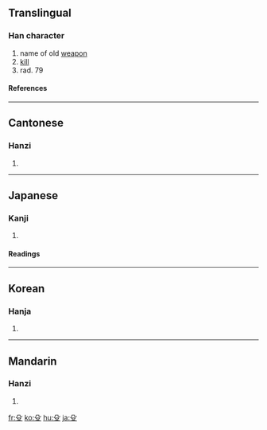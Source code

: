 ==Translingual==
{{stroke order|type=animate}}
===Han character===
{{Han char|rn=79|rad=殳|as=00|sn=4|four=7740<sub>7</sub>|canj=竹弓水 (HNE), X竹弓水 (XHNE)}}
# name of old [[weapon]]
# [[kill]]
# rad. 79
====References====
{{Han ref|kx=0584.170|dkj=16613|dj=0977.050|hdz=32155.010|uh=6BB3|ud=27571|bh=C95F|bd=51551}}

----

==Cantonese==
===Hanzi===
{{yue-hanzi|jyut=|y=syu4}}
# {{defn|Cantonese}}

----
==Japanese==
===Kanji===
{{ja-kanji|grade=|rs=殳00}}
# {{defn|Japanese}} 
====Readings====
{{ja-readings|on=[[しゅ]] (shu)|kun=[[ほこ]] (hoko)}}

----
==Korean==
===Hanja===
{{ko-hanja|hangeul=쉬|eumhun=|rv=swi|mr=swi|y=swi}}
# {{defn|Korean}}

----
==Mandarin==
===Hanzi===
{{cmn-hanzi|pin=[[shū]] ([[shu1]])|wg=shu<sup>1</sup>}}
# {{defn|Mandarin}}

[[fr:殳]]
[[ko:殳]]
[[hu:殳]]
[[ja:殳]]